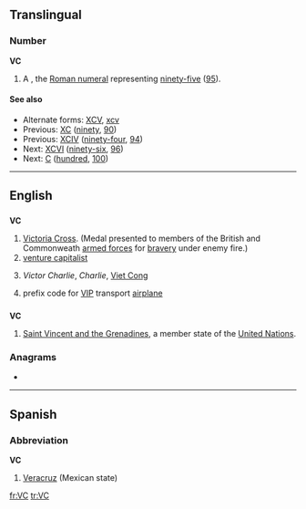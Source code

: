 ==Translingual==

===Number===
'''VC'''

# A {{misspelling of|XCV}}, the [[Roman numeral]] representing [[ninety-five]] ([[95]]).

====See also====
* Alternate forms: [[XCV]], [[xcv]]
* Previous: [[XC]] ([[ninety]], [[90]])
* Previous: [[XCIV]] ([[ninety-four]], [[94]])
* Next: [[XCVI]] ([[ninety-six]], [[96]])
* Next: [[C]] ([[hundred]], [[100]])

----

==English==

==={{initialism}}===
'''VC'''

# [[Victoria Cross]]. (Medal presented to members of the British and Commonweath [[armed forces]] for [[bravery]] under enemy fire.)
# [[venture capitalist]]
# {{US|army}}{{archaic}} ''Victor Charlie'', ''Charlie'', [[Viet Cong]]
# {{US|air force}}{{aviation}} prefix code for [[VIP]] transport [[airplane]]

==={{abbreviation}}===
'''VC'''

# [[Saint Vincent and the Grenadines]], a member state of the [[United Nations]].

===Anagrams===
* {{alphagram|[[CV#English|CV]]}} 


----

==Spanish==

===Abbreviation===
'''VC'''

# [[Veracruz]] (Mexican state)

[[fr:VC]]
[[tr:VC]]